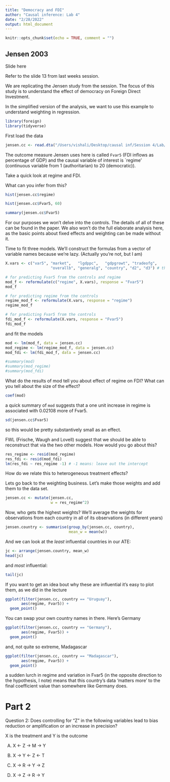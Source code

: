 ```yaml
---
title: "Democracy and FDI"
author: "Causal inference: Lab 4"
date: "2/28/2022"
output: html_document
---
```


```r
knitr::opts_chunk$set(echo = TRUE, comment = "")
```

## Jensen 2003

Slide here


Refer to the slide 13 from last weeks session. 


We are replicating the Jensen study from the session. The focus of this study is to understand the effect of democracy on Foreign Direct Investment. 

In the simplified version of the analysis, we want to use this example to understand weighting in regression. 

```r
library(foreign)
library(tidyverse)
```

First load the data 
```r
jensen.cc <- read.dta("/Users/vishali/Desktop/causal inf/Session 4/Lab/aronow_samii/jensen-rep.dta")
```


The outcome measure Jensen uses here is called `Fvar5` (FDI inflows as percentage of GDP) and the causal variable of interest is `regime' (continuous variable from 1 (authoritarian) to 20 (democratic)). 

Take a quick look at regime and FDI. 

What can you infer from this?

```r
hist(jensen.cc$regime)
```

```r
hist(jensen.cc$Fvar5, 60)
```

```r
summary(jensen.cc$Fvar5)
```



For our purposes we won't delve into the controls. The details of all of these can 
be found in the paper. We also won't do the full elaborate analysis here, as 
the basic points about fixed effects and weighting can be made without it.

Time to fit three models. We'll construct the formulas from a vector of variable
names because we're lazy. (Actually you're not, but I am)
```r
X.vars <- c("var5", "market",	"lgdppc",	"gdpgrowt",	"tradeofg",
				    "overallb",	"generalg",	"country", "d2", "d3") # these are the controls

# for predicting Fvar5 from the controls and regime
mod_f <- reformulate(c("regime", X.vars), response = "Fvar5")
mod_f

# for predicting regime from the controls
regime_mod_f <- reformulate(X.vars, response = "regime")
regime_mod_f

# for predicting Fvar5 from the controls
fdi_mod_f <- reformulate(X.vars, response = "Fvar5")
fdi_mod_f
```
and fit the models
```r
mod <- lm(mod_f, data = jensen.cc)
mod_regime <- lm(regime_mod_f, data = jensen.cc)
mod_fdi <- lm(fdi_mod_f, data = jensen.cc)
```

```r
#summary(mod)
#summary(mod_regime)
#summary(mod_fdi)
```


What do the results of mod tell you about effect of regime on FDI? What can you tell about the size of the effect?

```r
coef(mod)
```

a quick summary of `mod` suggests that a one unit increase in regime is associated with 
0.02108 more of Fvar5.

```r
sd(jensen.cc$Fvar5)
```
so this would be pretty substantively small as an effect.



FWL (Frische, Waugh and Lovell) suggest that we should be able to reconstruct that via the two other models. How would you go about this? 


```r
res_regime <- resid(mod_regime)
res_fdi <- resid(mod_fdi)
lm(res_fdi ~ res_regime -1) # -1 means: leave out the intercept
```



How do we relate this to heterogeneous treatment effects? 

Lets go back to the weighting business. Let's make those weights and add them to the data set.

```r
jensen.cc <- mutate(jensen.cc, 
                    w = res_regime^2) 
```


Now, who gets the highest weights? We'll average the weights for observations
from each country in all of its observations (in different years)
```r
jensen.country <- summarise(group_by(jensen.cc, country),
                            mean_w = mean(w))
```

And we can look at the *least* influential countries in our ATE:
```r
jc <- arrange(jensen.country, mean_w)
head(jc)
```
and *most* influential:
```r
tail(jc)
```


If you want to get an idea bout why these are influential it's easy to plot them,
as we did in the lecture


```r
ggplot(filter(jensen.cc, country == "Uruguay"), 
       aes(regime, Fvar5)) + 
  geom_point() 
```
You can swap your own country names in there. Here's Germany
```r
ggplot(filter(jensen.cc, country == "Germany"), 
       aes(regime, Fvar5)) + 
  geom_point() 
```
and, not quite so extreme, Madagascar
```r
ggplot(filter(jensen.cc, country == "Madagascar"), 
       aes(regime, Fvar5)) + 
  geom_point() 
```
a sudden lurch in regime and variation in Fvar5 (in the opposite direction to the 
hypothesis, I note) means that this country's data 'matters more' to the final 
coefficient value than somewhere like Germany does.

# Part 2

Question 2:
Does controlling for "Z" in the following variables lead to bias reduction or amplification or an increase in precision?

X is the treatment and Y is the outcome

A) X <- Z -> M -> Y

B) X -> Y <- Z <- T

C) X -> R -> Y -> Z 

D) X -> Z -> R -> Y

